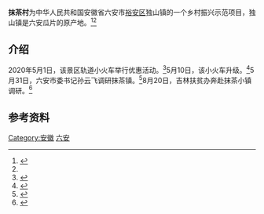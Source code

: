 '''抹茶村'''为中华人民共和国安徽省六安市[[裕安区|裕安区]]独山镇的一个乡村振兴示范项目，独山镇是六安瓜片的原产地。<ref>{{cite web|url=http://www.ah.chinanews.com.cn/news/2020/0429/249438.shtml|title=春游江淮请您来！独山长出个抹茶村|publisher=中新网|date=2020-04-29}}</ref><ref name="sannong"/>

==介绍==
2020年5月1日，该景区轨道小火车举行优惠活动。<ref>{{cite web|url=https://mp.weixin.qq.com/s/hDjRpPbxS0Vr44anjW8TOA|title=仅需49元！网红轨道小火车、梦幻花海、精美礼品…抹茶村五一嗨起来！|publisher=乡约抹茶村|date=2020-04-29}}</ref>5月10日，该小火车升级。<ref>{{cite web|url=https://mp.weixin.qq.com/s/0uzI90SPBjZWZ91kmvhmTg|publisher=乡约抹茶村|title=@六安人，抹茶村网红轨道小火车升级啦！更令人期待的是……|date=2020-05-10}}</ref>5月31日，六安市委书记孙云飞调研抹茶镇。<ref name="sannong">{{cite web|url=https://www.sntv.org.cn/a/yaowen/6165.html|publisher=三农电视台|title=安徽省委常委、六安市委书记孙云飞调研龙熙集团抹茶村项目建设工作|archive-date=2020-12-01|archive-url=https://web.archive.org/web/20201201014225/https://www.sntv.org.cn/a/yaowen/6165.html|access-date=2020-09-01|dead-url=no}}</ref>8月20日，吉林扶贫办奔赴抹茶小镇调研。<ref>{{cite web|url=https://mp.weixin.qq.com/s/VL6c9aO3ipiQhgl_NjFKeQ|title=吉林省扶贫办副主任杨春霆一行赴抹茶小镇调研指导乡村振兴工作|publisher=乡约抹茶村|date=2020-08-20}}</ref>

==参考资料==
{{reflist}}
[[Category:安徽|Category:安徽]]
[[Category:六安|]]